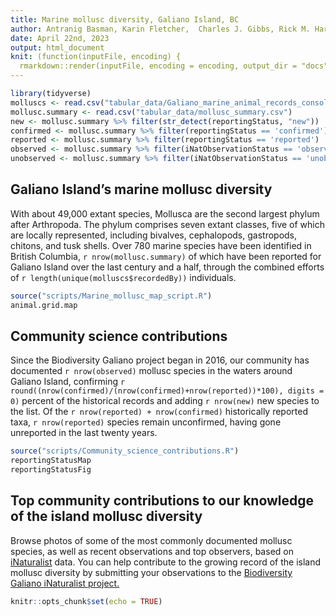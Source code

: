 ```yaml
---
title: Marine mollusc diversity, Galiano Island, BC
author: Antranig Basman, Karin Fletcher,  Charles J. Gibbs, Rick M. Harbo,  Andy Lamb, Andrew Simon
date: April 22nd, 2023
output: html_document
knit: (function(inputFile, encoding) {
  rmarkdown::render(inputFile, encoding = encoding, output_dir = "docs") })
---
```


```r
library(tidyverse)
molluscs <- read.csv("tabular_data/Galiano_marine_animal_records_consolidated_2023-04-22.csv")
mollusc.summary <- read.csv("tabular_data/mollusc_summary.csv")
new <- mollusc.summary %>% filter(str_detect(reportingStatus, "new")) 
confirmed <- mollusc.summary %>% filter(reportingStatus == 'confirmed') 
reported <- mollusc.summary %>% filter(reportingStatus == 'reported') 
observed <- mollusc.summary %>% filter(iNatObservationStatus == 'observed') 
unobserved <- mollusc.summary %>% filter(iNatObservationStatus == 'unobserved') 
```

## Galiano Island's marine mollusc diversity

With about 49,000 extant species, Mollusca are the second largest phylum after Arthropoda. The phylum comprises seven extant classes, five of which are locally represented, including bivalves, cephalopods, gastropods, chitons, and tusk shells. Over 780 marine species have been identified in British Columbia, `r nrow(mollusc.summary)` of which have been reported for Galiano Island over the last century and a half, through the combined efforts of `r length(unique(molluscs$recordedBy))` individuals.

```r
source("scripts/Marine_mollusc_map_script.R")
animal.grid.map
```

## Community science contributions

Since the Biodiversity Galiano project began in 2016, our community has documented `r nrow(observed)` mollusc species in the waters around Galiano Island, confirming `r round((nrow(confirmed)/(nrow(confirmed)+nrow(reported))*100), digits = 0)` percent of the historical records and adding `r nrow(new)` new species to the list. Of the `r nrow(reported) + nrow(confirmed)` historically reported taxa, `r nrow(reported)` species remain unconfirmed, having gone unreported in the last twenty years.

```r
source("scripts/Community_science_contributions.R")
reportingStatusMap
reportingStatusFig
```

## Top community contributions to our knowledge of the island mollusc diversity

Browse photos of some of the most commonly documented mollusc species, as well as recent observations and top observers, based on [iNaturalist](http://inaturalist.org/) data. You can help contribute to the growing record of the island mollusc diversity by submitting your observations to the [Biodiversity Galiano iNaturalist project.](http://inaturalist.org/projects/biodiversity-galiano-island) 

<span class="mxcw-nonLeafletPane mxcw-paneName-TopContributions html-widget leaflet"></span>

```r
knitr::opts_chunk$set(echo = TRUE)
```
